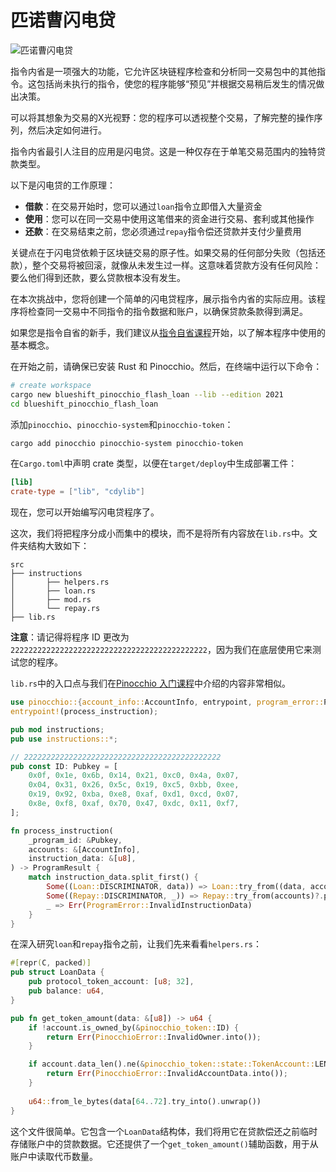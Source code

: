 
# 匹诺曹闪电贷

![匹诺曹闪电贷](/graphics/challenge-banners/pinocchio-flash-loan.png)

指令内省是一项强大的功能，它允许区块链程序检查和分析同一交易包中的其他指令。这包括尚未执行的指令，使您的程序能够“预见”并根据交易稍后发生的情况做出决策。

可以将其想象为交易的X光视野：您的程序可以透视整个交易，了解完整的操作序列，然后决定如何进行。

指令内省最引人注目的应用是闪电贷。这是一种仅存在于单笔交易范围内的独特贷款类型。

以下是闪电贷的工作原理：
- **借款**：在交易开始时，您可以通过`loan`指令立即借入大量资金
- **使用**：您可以在同一交易中使用这笔借来的资金进行交易、套利或其他操作
- **还款**：在交易结束之前，您必须通过`repay`指令偿还贷款并支付少量费用

关键点在于闪电贷依赖于区块链交易的原子性。如果交易的任何部分失败（包括还款），整个交易将被回滚，就像从未发生过一样。这意味着贷款方没有任何风险：要么他们得到还款，要么贷款根本没有发生。

在本次挑战中，您将创建一个简单的闪电贷程序，展示指令内省的实际应用。该程序将检查同一交易中不同指令的指令数据和账户，以确保贷款条款得到满足。

如果您是指令自省的新手，我们建议从[指令自省课程](/zh-CN/courses/instruction-introspection)开始，以了解本程序中使用的基本概念。

<ArticleSection name="安装" id="installation" level="h2" />

在开始之前，请确保已安装 Rust 和 Pinocchio。然后，在终端中运行以下命令：

```bash
# create workspace
cargo new blueshift_pinocchio_flash_loan --lib --edition 2021
cd blueshift_pinocchio_flash_loan
```

添加`pinocchio`、`pinocchio-system`和`pinocchio-token`：

```bash
cargo add pinocchio pinocchio-system pinocchio-token
```

在`Cargo.toml`中声明 crate 类型，以便在`target/deploy`中生成部署工件：

```toml
[lib]
crate-type = ["lib", "cdylib"]
```

现在，您可以开始编写闪电贷程序了。

<ArticleSection name="模板" id="template" level="h2" />

这次，我们将把程序分成小而集中的模块，而不是将所有内容放在`lib.rs`中。文件夹结构大致如下：

```
src
├── instructions
│       ├── helpers.rs
│       ├── loan.rs
│       ├── mod.rs
│       └── repay.rs
├── lib.rs
```

**注意**：请记得将程序 ID 更改为`22222222222222222222222222222222222222222222`，因为我们在底层使用它来测试您的程序。

`lib.rs`中的入口点与我们在[Pinocchio 入门课程](/zh-CN/courses/introduction-to-pinocchio)中介绍的内容非常相似。

```rust
use pinocchio::{account_info::AccountInfo, entrypoint, program_error::ProgramError, pubkey::Pubkey, ProgramResult};
entrypoint!(process_instruction);

pub mod instructions;
pub use instructions::*;

// 22222222222222222222222222222222222222222222
pub const ID: Pubkey = [
    0x0f, 0x1e, 0x6b, 0x14, 0x21, 0xc0, 0x4a, 0x07, 
    0x04, 0x31, 0x26, 0x5c, 0x19, 0xc5, 0xbb, 0xee, 
    0x19, 0x92, 0xba, 0xe8, 0xaf, 0xd1, 0xcd, 0x07, 
    0x8e, 0xf8, 0xaf, 0x70, 0x47, 0xdc, 0x11, 0xf7, 
];

fn process_instruction(
    _program_id: &Pubkey,
    accounts: &[AccountInfo],
    instruction_data: &[u8],
) -> ProgramResult {
    match instruction_data.split_first() {
        Some((Loan::DISCRIMINATOR, data)) => Loan::try_from((data, accounts))?.process(),
        Some((Repay::DISCRIMINATOR, _)) => Repay::try_from(accounts)?.process(),
        _ => Err(ProgramError::InvalidInstructionData)
    }
}
```

<ArticleSection name="辅助工具" id="helpers" level="h2" />

在深入研究`loan`和`repay`指令之前，让我们先来看看`helpers.rs`：

```rust
#[repr(C, packed)]
pub struct LoanData {
    pub protocol_token_account: [u8; 32],
    pub balance: u64,
}

pub fn get_token_amount(data: &[u8]) -> u64 {
    if !account.is_owned_by(&pinocchio_token::ID) {
        return Err(PinocchioError::InvalidOwner.into());
    }

    if account.data_len().ne(&pinocchio_token::state::TokenAccount::LEN) {
        return Err(PinocchioError::InvalidAccountData.into());
    }
    
    u64::from_le_bytes(data[64..72].try_into().unwrap())
}
```

这个文件很简单。它包含一个`LoanData`结构体，我们将用它在贷款偿还之前临时存储账户中的贷款数据。它还提供了一个`get_token_amount()`辅助函数，用于从账户中读取代币数量。